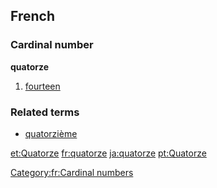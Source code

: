 ==French==
===Cardinal number===
'''quatorze'''
#[[fourteen]]

===Related terms===
*[[quatorzième]]

[[Category:fr:Cardinal numbers]]

[[et:Quatorze]]
[[fr:quatorze]]
[[ja:quatorze]]
[[pt:Quatorze]]